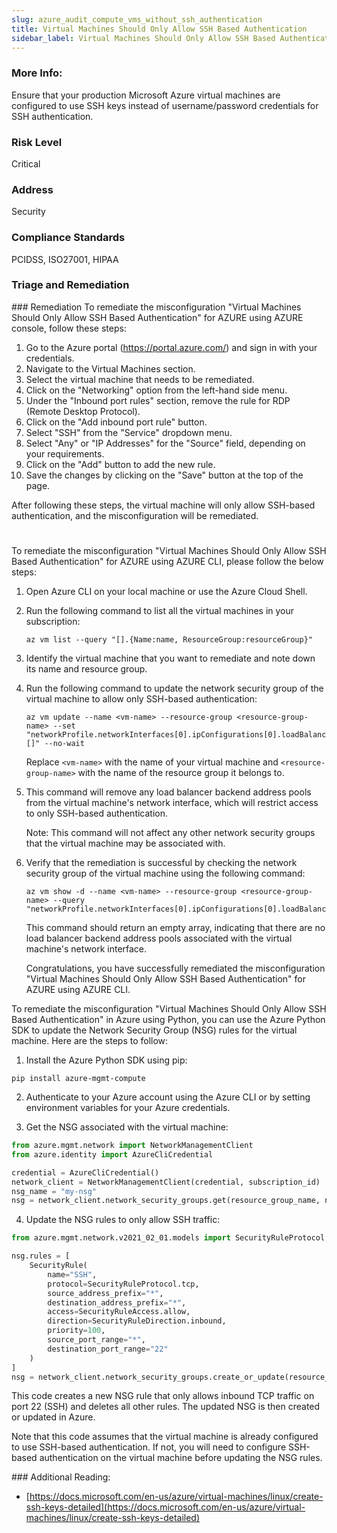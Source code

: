 ```yaml
---
slug: azure_audit_compute_vms_without_ssh_authentication
title: Virtual Machines Should Only Allow SSH Based Authentication
sidebar_label: Virtual Machines Should Only Allow SSH Based Authentication
---
```


### More Info:

Ensure that your production Microsoft Azure virtual machines are configured to use SSH keys instead of username/password credentials for SSH authentication.

### Risk Level

Critical

### Address

Security

### Compliance Standards

PCIDSS, ISO27001, HIPAA


### Triage and Remediation
<Tabs>
<Tab title='Remediation'>
### Remediation

<AccordionGroup>
<Accordion title='Using Console' defaultOpen='true'>
To remediate the misconfiguration "Virtual Machines Should Only Allow SSH Based Authentication" for AZURE using AZURE console, follow these steps:

1. Go to the Azure portal (https://portal.azure.com/) and sign in with your credentials.
2. Navigate to the Virtual Machines section.
3. Select the virtual machine that needs to be remediated.
4. Click on the "Networking" option from the left-hand side menu.
5. Under the "Inbound port rules" section, remove the rule for RDP (Remote Desktop Protocol).
6. Click on the "Add inbound port rule" button.
7. Select "SSH" from the "Service" dropdown menu.
8. Select "Any" or "IP Addresses" for the "Source" field, depending on your requirements.
9. Click on the "Add" button to add the new rule.
10. Save the changes by clicking on the "Save" button at the top of the page.

After following these steps, the virtual machine will only allow SSH-based authentication, and the misconfiguration will be remediated.

#
</Accordion>

<Accordion title='Using CLI'>
To remediate the misconfiguration "Virtual Machines Should Only Allow SSH Based Authentication" for AZURE using AZURE CLI, please follow the below steps:

1. Open Azure CLI on your local machine or use the Azure Cloud Shell.
2. Run the following command to list all the virtual machines in your subscription:

   ```
   az vm list --query "[].{Name:name, ResourceGroup:resourceGroup}"
   ```

3. Identify the virtual machine that you want to remediate and note down its name and resource group.
4. Run the following command to update the network security group of the virtual machine to allow only SSH-based authentication:

   ```
   az vm update --name <vm-name> --resource-group <resource-group-name> --set "networkProfile.networkInterfaces[0].ipConfigurations[0].loadBalancerBackendAddressPools=[]" --no-wait
   ```

   Replace `<vm-name>` with the name of your virtual machine and `<resource-group-name>` with the name of the resource group it belongs to.

5. This command will remove any load balancer backend address pools from the virtual machine's network interface, which will restrict access to only SSH-based authentication.

   Note: This command will not affect any other network security groups that the virtual machine may be associated with.

6. Verify that the remediation is successful by checking the network security group of the virtual machine using the following command:

   ```
   az vm show -d --name <vm-name> --resource-group <resource-group-name> --query "networkProfile.networkInterfaces[0].ipConfigurations[0].loadBalancerBackendAddressPools"
   ```

   This command should return an empty array, indicating that there are no load balancer backend address pools associated with the virtual machine's network interface.

   Congratulations, you have successfully remediated the misconfiguration "Virtual Machines Should Only Allow SSH Based Authentication" for AZURE using AZURE CLI.
</Accordion>

<Accordion title='Using Python'>
To remediate the misconfiguration "Virtual Machines Should Only Allow SSH Based Authentication" in Azure using Python, you can use the Azure Python SDK to update the Network Security Group (NSG) rules for the virtual machine. Here are the steps to follow:

1. Install the Azure Python SDK using pip:

```
pip install azure-mgmt-compute
```

2. Authenticate to your Azure account using the Azure CLI or by setting environment variables for your Azure credentials.

3. Get the NSG associated with the virtual machine:

```python
from azure.mgmt.network import NetworkManagementClient
from azure.identity import AzureCliCredential

credential = AzureCliCredential()
network_client = NetworkManagementClient(credential, subscription_id)
nsg_name = "my-nsg"
nsg = network_client.network_security_groups.get(resource_group_name, nsg_name)
```

4. Update the NSG rules to only allow SSH traffic:

```python
from azure.mgmt.network.v2021_02_01.models import SecurityRuleProtocol, SecurityRuleAccess, SecurityRuleDirection, SecurityRule

nsg.rules = [
    SecurityRule(
        name="SSH",
        protocol=SecurityRuleProtocol.tcp,
        source_address_prefix="*",
        destination_address_prefix="*",
        access=SecurityRuleAccess.allow,
        direction=SecurityRuleDirection.inbound,
        priority=100,
        source_port_range="*",
        destination_port_range="22"
    )
]
nsg = network_client.network_security_groups.create_or_update(resource_group_name, nsg_name, nsg)
```

This code creates a new NSG rule that only allows inbound TCP traffic on port 22 (SSH) and deletes all other rules. The updated NSG is then created or updated in Azure.

Note that this code assumes that the virtual machine is already configured to use SSH-based authentication. If not, you will need to configure SSH-based authentication on the virtual machine before updating the NSG rules.
</Accordion>

</AccordionGroup>
</Tab>
</Tabs>
### Additional Reading:

- [https://docs.microsoft.com/en-us/azure/virtual-machines/linux/create-ssh-keys-detailed](https://docs.microsoft.com/en-us/azure/virtual-machines/linux/create-ssh-keys-detailed) 

